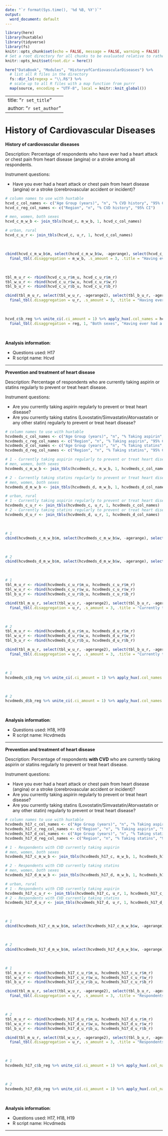 ```yaml
---
date: "`r format(Sys.time(), '%d %B, %Y')`"
output:
  word_document: default
---
```


```r
library(here)
library(huxtable)
library(tidyverse)
library(fs)
knitr::opts_chunk$set(echo = FALSE, message = FALSE, warning = FALSE)
# Set a root directory for all chunks to be evaluated relative to rather than the document location
knitr::opts_knit$set(root.dir = here())
```

```r
here("DataBook", "Modules", "HistoryofCardiovascularDiseases") %>% 
  # list all R files in the directory
  fs::dir_ls(regexp = "\\.R$") %>% 
  # scale up to all R files with a map function from purrr
  map(source, encoding = "UTF-8", local = knitr::knit_global())
```

---
title: "`r set_title`"
author: "`r set_author`"
---


# History of Cardiovascular Diseases

**History of cardiovascular diseases**

Description: Percentage of respondents who have ever had a heart attack or chest pain from heart disease (angina) or a stroke among all respondents.

Instrument questions:

- Have you ever had a heart attack or chest pain from heart disease (angina) or a stroke (cerebrovascular accident or incident)?

```r

# column names to use with huxtable
hcvd_c_col_names <- c("Age Group (years)", "n", "% CVD history", "95% CI")
hcvd_c_reg_col_names <- c("Region", "n", "% CVD history", "95% CI")

# men, women, both sexes
hcvd_c_m_w_b <- join_tbls(hcvd_c, m_w_b, 1, hcvd_c_col_names)
```
```r
# urban, rural
hcvd_c_u_r <- join_tbls(hcvd_c, u_r, 1, hcvd_c_col_names)
```

<br>

```r
cbind(hcvd_c_m_w_b$m, select(hcvd_c_m_w_b$w, -agerange), select(hcvd_c_m_w_b$b, -agerange)) %>% 
  final_tbl(.disaggregation = m_w_b, .s_amount = 3, .title = "Having ever had a heart attack or chest pain from heart disease or a stroke", .colspan_val = 10)
```

<br>

```r
tbl_m_u_r <- rbind(hcvd_c_u_r$m_u, hcvd_c_u_r$m_r)
tbl_w_u_r <- rbind(hcvd_c_u_r$w_u, hcvd_c_u_r$w_r)
tbl_b_u_r <- rbind(hcvd_c_u_r$b_u, hcvd_c_u_r$b_r)

cbind(tbl_m_u_r, select(tbl_w_u_r, -agerange2), select(tbl_b_u_r, -agerange2)) %>% 
  final_tbl(.disaggregation = u_r, .s_amount = 3, .title = "Having ever had a heart attack or chest pain from heart disease or a stroke by type of settlement", .colspan_val = 10)
```

<br>

```r
hcvd_c$b_reg %>% unite_ci(.ci_amount = 1) %>% apply_hux(.col_names = hcvd_c_reg_col_names) %>% 
  final_tbl(.disaggregation = reg, 1, "Both sexes", "Having ever had a heart attack or chest pain from heart disease or a stroke by region", 4)
```

<br>

**Analysis information**:

-   Questions used: H17
-   R script name: Hcvd

***

**Prevention and treatment of heart disease**

Description: Percentage of respondents who are currently taking aspirin or statins regularly to prevent or treat heart disease.

Instrument questions:

- Are you currently taking aspirin regularly to prevent or treat heart disease?
- Are you currently taking statins (Lovostatin/Simvastatin/Atorvastatin or any other statin) regularly to prevent or treat heart disease?

```r

# column names to use with huxtable
hcvdmeds_c_col_names <- c("Age Group (years)", "n", "% Taking aspirin", "95% CI")
hcvdmeds_c_reg_col_names <- c("Region", "n", "% Taking aspirin", "95% CI")
hcvdmeds_d_col_names <- c("Age Group (years)", "n", "% Taking statins", "95% CI")
hcvdmeds_d_reg_col_names <- c("Region", "n", "% Taking statins", "95% CI")

# 1 - Currently taking aspirin regularly to prevent or treat heart disease
# men, women, both sexes
hcvdmeds_c_m_w_b <- join_tbls(hcvdmeds_c, m_w_b, 1, hcvdmeds_c_col_names)

# 2 - Currently taking statins regularly to prevent or treat heart disease
# men, women, both sexes
hcvdmeds_d_m_w_b <- join_tbls(hcvdmeds_d, m_w_b, 1, hcvdmeds_d_col_names)
```
```r
# urban, rural
# 1 - Currently taking aspirin regularly to prevent or treat heart disease
hcvdmeds_c_u_r <- join_tbls(hcvdmeds_c, u_r, 1, hcvdmeds_c_col_names)
# 2 - Currently taking statins regularly to prevent or treat heart disease
hcvdmeds_d_u_r <- join_tbls(hcvdmeds_d, u_r, 1, hcvdmeds_d_col_names)
```

<br>

```r
# 1
cbind(hcvdmeds_c_m_w_b$m, select(hcvdmeds_c_m_w_b$w, -agerange), select(hcvdmeds_c_m_w_b$b, -agerange)) %>% final_tbl(.disaggregation = m_w_b, .s_amount = 3, .title = "Currently taking aspirin regularly to prevent or treat heart disease", .colspan_val = 10)
```

<br>

```r
# 2
cbind(hcvdmeds_d_m_w_b$m, select(hcvdmeds_d_m_w_b$w, -agerange), select(hcvdmeds_d_m_w_b$b, -agerange)) %>% final_tbl(.disaggregation = m_w_b, .s_amount = 3, .title = "Currently taking statins regularly to prevent or treat heart disease", .colspan_val = 10)
```

<br>

```r
# 1
tbl_m_u_r <- rbind(hcvdmeds_c_u_r$m_u, hcvdmeds_c_u_r$m_r)
tbl_w_u_r <- rbind(hcvdmeds_c_u_r$w_u, hcvdmeds_c_u_r$w_r)
tbl_b_u_r <- rbind(hcvdmeds_c_u_r$b_u, hcvdmeds_c_u_r$b_r)

cbind(tbl_m_u_r, select(tbl_w_u_r, -agerange2), select(tbl_b_u_r, -agerange2)) %>% 
  final_tbl(.disaggregation = u_r, .s_amount = 3, .title = "Currently taking aspirin regularly to prevent or treat heart disease by type of settlement", .colspan_val = 10)
```

<br>

```r
# 2
tbl_m_u_r <- rbind(hcvdmeds_d_u_r$m_u, hcvdmeds_d_u_r$m_r)
tbl_w_u_r <- rbind(hcvdmeds_d_u_r$w_u, hcvdmeds_d_u_r$w_r)
tbl_b_u_r <- rbind(hcvdmeds_d_u_r$b_u, hcvdmeds_d_u_r$b_r)

cbind(tbl_m_u_r, select(tbl_w_u_r, -agerange2), select(tbl_b_u_r, -agerange2)) %>% 
  final_tbl(.disaggregation = u_r, .s_amount = 3, .title = "Currently taking statins regularly to prevent or treat heart disease by type of settlement", .colspan_val = 10)
```

<br>

```r
# 1
hcvdmeds_c$b_reg %>% unite_ci(.ci_amount = 1) %>% apply_hux(.col_names = hcvdmeds_c_reg_col_names) %>% final_tbl(.disaggregation = reg, 1, "Both sexes", "Currently taking aspirin regularly to prevent or treat heart disease by region", 4)
```

<br>

```r
# 2
hcvdmeds_d$b_reg %>% unite_ci(.ci_amount = 1) %>% apply_hux(.col_names = hcvdmeds_d_reg_col_names) %>% final_tbl(.disaggregation = reg, 1, "Both sexes", "Currently taking statins regularly to prevent or treat heart disease by region", 4)
```

<br>

**Analysis information**:

-   Questions used: H18, H19
-   R script name: Hcvdmeds

***

**Prevention and treatment of heart disease**

Description: Percentage of respondents **with CVD** who are currently taking aspirin or statins regularly to prevent or treat heart disease.

Instrument questions:

- Have you ever had a heart attack or chest pain from heart disease (angina) or a stroke (cerebrovascular accident or incident)?
- Are you currently taking aspirin regularly to prevent or treat heart disease?
- Are you currently taking statins (Lovostatin/Simvastatin/Atorvastatin or any other statin) regularly to prevent or treat heart disease?

```r

# column names to use with huxtable
hcvdmeds_h17_c_col_names <- c("Age Group (years)", "n", "% Taking aspirin", "95% CI")
hcvdmeds_h17_c_reg_col_names <- c("Region", "n", "% Taking aspirin", "95% CI")
hcvdmeds_h17_d_col_names <- c("Age Group (years)", "n", "% Taking statins", "95% CI")
hcvdmeds_h17_d_reg_col_names <- c("Region", "n", "% Taking statins", "95% CI")

# 1 - Respondents with CVD currently taking aspirin
# men, women, both sexes
hcvdmeds_h17_c_m_w_b <- join_tbls(hcvdmeds_h17_c, m_w_b, 1, hcvdmeds_h17_c_col_names)

# 2 - Respondents with CVD currently taking statins
# men, women, both sexes
hcvdmeds_h17_d_m_w_b <- join_tbls(hcvdmeds_h17_d, m_w_b, 1, hcvdmeds_h17_d_col_names)
```
```r
# urban, rural
# 1 - Respondents with CVD currently taking aspirin
hcvdmeds_h17_c_u_r <- join_tbls(hcvdmeds_h17_c, u_r, 1, hcvdmeds_h17_c_col_names)
# 2 - Respondents with CVD currently taking statins
hcvdmeds_h17_d_u_r <- join_tbls(hcvdmeds_h17_d, u_r, 1, hcvdmeds_h17_d_col_names)
```

<br>

```r
# 1
cbind(hcvdmeds_h17_c_m_w_b$m, select(hcvdmeds_h17_c_m_w_b$w, -agerange), select(hcvdmeds_h17_c_m_w_b$b, -agerange)) %>% final_tbl(.disaggregation = m_w_b, .s_amount = 3, .title = "Respondents with CVD currently taking aspirin", .colspan_val = 10)
```

<br>

```r
# 2
cbind(hcvdmeds_h17_d_m_w_b$m, select(hcvdmeds_h17_d_m_w_b$w, -agerange), select(hcvdmeds_h17_d_m_w_b$b, -agerange)) %>% final_tbl(.disaggregation = m_w_b, .s_amount = 3, .title = "Respondents with CVD currently taking statins", .colspan_val = 10)
```

<br>

```r
# 1
tbl_m_u_r <- rbind(hcvdmeds_h17_c_u_r$m_u, hcvdmeds_h17_c_u_r$m_r)
tbl_w_u_r <- rbind(hcvdmeds_h17_c_u_r$w_u, hcvdmeds_h17_c_u_r$w_r)
tbl_b_u_r <- rbind(hcvdmeds_h17_c_u_r$b_u, hcvdmeds_h17_c_u_r$b_r)

cbind(tbl_m_u_r, select(tbl_w_u_r, -agerange2), select(tbl_b_u_r, -agerange2)) %>% 
  final_tbl(.disaggregation = u_r, .s_amount = 3, .title = "Respondents with CVD currently taking aspirin by type of settlement", .colspan_val = 10)
```

<br>

```r
# 2
tbl_m_u_r <- rbind(hcvdmeds_h17_d_u_r$m_u, hcvdmeds_h17_d_u_r$m_r)
tbl_w_u_r <- rbind(hcvdmeds_h17_d_u_r$w_u, hcvdmeds_h17_d_u_r$w_r)
tbl_b_u_r <- rbind(hcvdmeds_h17_d_u_r$b_u, hcvdmeds_h17_d_u_r$b_r)

cbind(tbl_m_u_r, select(tbl_w_u_r, -agerange2), select(tbl_b_u_r, -agerange2)) %>% 
  final_tbl(.disaggregation = u_r, .s_amount = 3, .title = "Respondents with CVD currently taking statins by type of settlement", .colspan_val = 10)
```

<br>

```r
# 1
hcvdmeds_h17_c$b_reg %>% unite_ci(.ci_amount = 1) %>% apply_hux(.col_names = hcvdmeds_h17_c_reg_col_names) %>% final_tbl(.disaggregation = reg, 1, "Both sexes", "Respondents with CVD currently taking aspirin by region", 4)
```

<br>

```r
# 2
hcvdmeds_h17_d$b_reg %>% unite_ci(.ci_amount = 1) %>% apply_hux(.col_names = hcvdmeds_h17_d_reg_col_names) %>% final_tbl(.disaggregation = reg, 1, "Both sexes", "Respondents with CVD currently taking statins by region", 4)
```

<br>

**Analysis information**:

-   Questions used: H17, H18, H19
-   R script name: Hcvdmeds

***

<br> 

<br>
